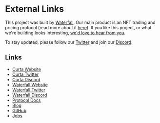 # External Links

This project was built by [Waterfall](https://waterfall.market). Our main product is an NFT trading and pricing protocol (read more about it [here](https://blog.waterfall.market/announcing-our-seed-round/)). If you like this project, or what we're building looks interesting, [we'd love to hear from you](mailto:team@waterfall.market).

To stay updated, please follow our [Twitter](https://twitter.com/curta_ctf) and join our [Discord](https://discord.gg/zxerRE2Dn7).

## Links

- [Curta Website](https://curta.wtf)
- [Curta Twitter](https://twitter.com/curta_ctf)
- [Curta Discord](https://discord.gg/zxerRE2Dn7)
- [Waterfall Website](https://waterfall.market)
- [Waterfall Twitter](https://twitter.com/waterfall_mkt)
- [Waterfall Discord](https://discord.com/invite/3usmSpbk3v)
- [Protocol Docs](https://docs.waterfall.market)
- [Blog](https://blog.waterfall.market)
- [GitHub](https://github.com/waterfall-mkt)
- [Jobs](https://jobs.lever.co/waterfall)
